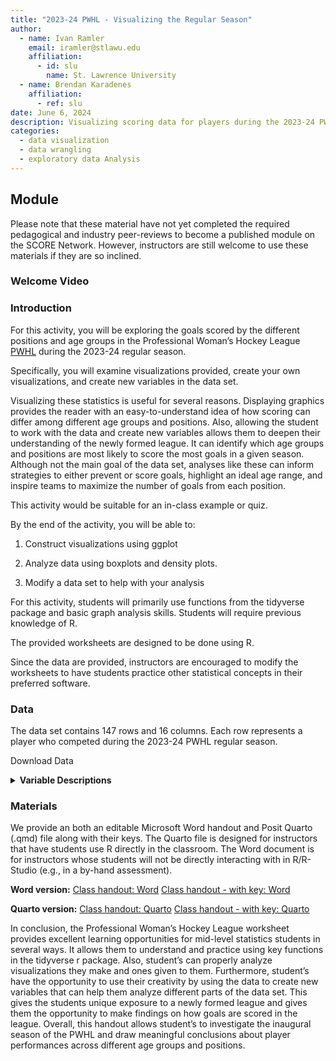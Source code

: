 ```yaml
---
title: "2023-24 PWHL - Visualizing the Regular Season"
author:
  - name: Ivan Ramler
    email: iramler@stlawu.edu
    affiliation:
      - id: slu
        name: St. Lawrence University
  - name: Brendan Karadenes
    affiliation:
      - ref: slu
date: June 6, 2024
description: Visualizing scoring data for players during the 2023-24 PWHL season
categories:
  - data visualization
  - data wrangling
  - exploratory data Analysis
---
```


## Module

Please note that these material have not yet completed the required pedagogical and industry peer-reviews to become a published module on the SCORE Network. However, instructors are still welcome to use these materials if they are so inclined.

### Welcome Video

### Introduction

For this activity, you will be exploring the goals scored by the different positions and age groups in the Professional Woman's Hockey League [PWHL](https://www.quanthockey.com/pwhl/en/seasons/pwhl-players-stats.html){target="_blank"} during the 2023-24 regular season.

Specifically, you will examine visualizations provided, create your own visualizations, and create new variables in the data set.

Visualizing these statistics is useful for several reasons. Displaying graphics provides the reader with an easy-to-understand idea of how scoring can differ among different age groups and positions. Also, allowing the student to work with the data and create new variables allows them to deepen their understanding of the newly formed league. It can identify which age groups and positions are most likely to score the most goals in a given season. Although not the main goal of the data set, analyses like these can inform strategies to either prevent or score goals, highlight an ideal age range, and inspire teams to maximize the number of goals from each position.

::: {.callout-note collapse="true" title="Activity Length" appearance="minimal"}
This activity would be suitable for an in-class example or quiz.
:::

::: {.callout-note collapse="true" title="Learning Objectives" appearance="minimal"}
By the end of the activity, you will be able to:

1.  Construct visualizations using ggplot

2.  Analyze data using boxplots and density plots.

3.  Modify a data set to help with your analysis
:::

::: {.callout-note collapse="true" title="Methods" appearance="minimal"}
For this activity, students will primarily use functions from the tidyverse package and basic graph analysis skills. Students will require previous knowledge of R.
:::

::: {.callout-note collapse="true" title="Technology Requiremens" appearance="minimal"}
The provided worksheets are designed to be done using R.

Since the data are provided, instructors are encouraged to modify the worksheets to have students practice other statistical concepts in their preferred software.
:::

### Data

The data set contains 147 rows and 16 columns. Each row represents a player who competed during the 2023-24 PWHL regular season.

Download Data

<details>

<summary><b>Variable Descriptions</b></summary>

| Variable   | Description                                                           |
|---------------------|---------------------------------------------------|
| Rk         | League ranking for number of total points                             |
| Name       | First and last name of the player                                     |
| Age        | Age in years of the player                                            |
| Pos        | Position of the player, either Goalie (G), Defense (D) or Forward (F) |
| GP         | Number of games played by the player                                  |
| G          | Number of goals by the player                                         |
| A          | Number of assists by the player                                       |
| P          | Number of points by the player (Goals + Assists)                      |
| PIM        | Penalty minutes accumulated by the player                             |
| Plus_Minus | Plus/Minus rating for the player                                      |
| PPG        | Points per game for the player                                        |
| SHG        | Number of short-handed goals for the player                           |
| GWG        | Number of game winning goals for the player                           |
| G_Per_GP   | Number of goals per games played                                      |
| A_Per_GP   | Number of assists per games played                                    |
| P_Per_GP   | Number of points per games played                                     |

**Data Source**

[Quant Hockey](https://www.quanthockey.com/){target="_blank"}

</details>

### Materials

We provide an both an editable Microsoft Word handout and Posit Quarto (.qmd) file along with their keys. The Quarto file is designed for instructors that have students use R directly in the classroom. The Word document is for instructors whose students will not be directly interacting with in R/R-Studio (e.g., in a by-hand assessment).

**Word version:**
[Class handout: Word](PWHL_WS.docx)
[Class handout - with key: Word](PWHL_WS_KEY.docx)


**Quarto version:**
[Class handout: Quarto](PWHL_Worksheet.qmd)
[Class handout - with key: Quarto](PWHL_Worksheet_Key.qmd)

::: {.callout-note collapse="true" title="Conclusion" appearance="minimal"}
In conclusion, the Professional Woman's Hockey League worksheet provides excellent learning opportunities for mid-level statistics students in several ways. It allows them to understand and practice using key functions in the tidyverse r package. Also, student's can properly analyze visualizations they make and ones given to them. Furthermore, student's have the opportunity to use their creativity by using the data to create new variables that can help them analyze different parts of the data set. This gives the students unique exposure to a newly formed league and gives them the opportunity to make findings on how goals are scored in the league. Overall, this handout allows student's to investigate the inaugural season of the PWHL and draw meaningful conclusions about player performances across different age groups and positions.
:::
